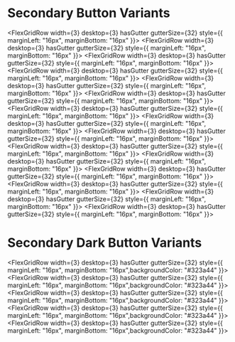 
<Meta of={InlineButtons}/>

# Secondary Button Variants
<FlexGridRow width={3} desktop={3} hasGutter gutterSize={32} style={{ marginLeft: "16px", marginBottom: "16px" }}>
    <Story of={InlineButtons.Small} />
    <Story of={InlineButtons.Medium} />
    <Story of={InlineButtons.Large} />
</FlexGridRow>
<FlexGridRow width={3} desktop={3} hasGutter gutterSize={32} style={{ marginLeft: "16px", marginBottom: "16px"  }}>
    <Story of={InlineButtons.smallCenterTextAlignment} />
    <Story of={InlineButtons.mediumCenterTextAlignment} />
    <Story of={InlineButtons.largeCenterTextAlignment} />
</FlexGridRow>
<FlexGridRow width={3} desktop={3} hasGutter gutterSize={32} style={{ marginLeft: "16px", marginBottom: "16px"  }}>
    <Story of={InlineButtons.smallLeftTextAlignment} />
    <Story of={InlineButtons.mediumLeftTextAlignment} />
    <Story of={InlineButtons.largeLeftTextAlignment} />
</FlexGridRow>
<FlexGridRow width={3} desktop={3} hasGutter gutterSize={32} style={{ marginLeft: "16px", marginBottom: "16px"  }}>
    <Story of={InlineButtons.smallDisabled} />
    <Story of={InlineButtons.mediumDisabled} />
    <Story of={InlineButtons.largeDisabled} />
</FlexGridRow>
<FlexGridRow width={3} desktop={3} hasGutter gutterSize={32} style={{ marginLeft: "16px", marginBottom: "16px"  }}>
    <Story of={InlineButtons.smallIcon} />
    <Story of={InlineButtons.mediumIcon} />
    <Story of={InlineButtons.largeIcon} />
</FlexGridRow>
<FlexGridRow width={3} desktop={3} hasGutter gutterSize={32} style={{ marginLeft: "16px", marginBottom: "16px" }}>
    <Story of={InlineButtons.Small} />
    <Story of={InlineButtons.Medium} />
    <Story of={InlineButtons.Large} />
</FlexGridRow>
<FlexGridRow width={3} desktop={3} hasGutter gutterSize={32} style={{ marginLeft: "16px", marginBottom: "16px"  }}>
    <Story of={InlineButtons.smallCenterTextAlignment} />
    <Story of={InlineButtons.mediumCenterTextAlignment} />
    <Story of={InlineButtons.largeCenterTextAlignment} />
</FlexGridRow>
<FlexGridRow width={3} desktop={3} hasGutter gutterSize={32} style={{ marginLeft: "16px", marginBottom: "16px"  }}>
    <Story of={InlineButtons.smallLeftTextAlignment} />
    <Story of={InlineButtons.mediumLeftTextAlignment} />
    <Story of={InlineButtons.largeLeftTextAlignment} />
</FlexGridRow>
<FlexGridRow width={3} desktop={3} hasGutter gutterSize={32} style={{ marginLeft: "16px", marginBottom: "16px"  }}>
    <Story of={InlineButtons.smallDisabled} />
    <Story of={InlineButtons.mediumDisabled} />
    <Story of={InlineButtons.largeDisabled} />
</FlexGridRow>
<FlexGridRow width={3} desktop={3} hasGutter gutterSize={32} style={{ marginLeft: "16px", marginBottom: "16px"  }}>
    <Story of={InlineButtons.smallIcon} />
    <Story of={InlineButtons.mediumIcon} />
    <Story of={InlineButtons.largeIcon} />
</FlexGridRow><FlexGridRow width={3} desktop={3} hasGutter gutterSize={32} style={{ marginLeft: "16px", marginBottom: "16px" }}>
    <Story of={InlineButtons.Small} />
    <Story of={InlineButtons.Medium} />
    <Story of={InlineButtons.Large} />
</FlexGridRow>
<FlexGridRow width={3} desktop={3} hasGutter gutterSize={32} style={{ marginLeft: "16px", marginBottom: "16px"  }}>
    <Story of={InlineButtons.smallCenterTextAlignment} />
    <Story of={InlineButtons.mediumCenterTextAlignment} />
    <Story of={InlineButtons.largeCenterTextAlignment} />
</FlexGridRow>
<FlexGridRow width={3} desktop={3} hasGutter gutterSize={32} style={{ marginLeft: "16px", marginBottom: "16px"  }}>
    <Story of={InlineButtons.smallLeftTextAlignment} />
    <Story of={InlineButtons.mediumLeftTextAlignment} />
    <Story of={InlineButtons.largeLeftTextAlignment} />
</FlexGridRow>
<FlexGridRow width={3} desktop={3} hasGutter gutterSize={32} style={{ marginLeft: "16px", marginBottom: "16px"  }}>
    <Story of={InlineButtons.smallDisabled} />
    <Story of={InlineButtons.mediumDisabled} />
    <Story of={InlineButtons.largeDisabled} />
</FlexGridRow>
<FlexGridRow width={3} desktop={3} hasGutter gutterSize={32} style={{ marginLeft: "16px", marginBottom: "16px"  }}>
    <Story of={InlineButtons.smallIcon} />
    <Story of={InlineButtons.mediumIcon} />
    <Story of={InlineButtons.largeIcon} />
</FlexGridRow>

# Secondary Dark Button Variants
<FlexGridRow width={3} desktop={3} hasGutter gutterSize={32} style={{ marginLeft: "16px", marginBottom: "16px",backgroundColor: "#323a44" }}>
    <Story of={InlineButtons.darkSmall} />
    <Story of={InlineButtons.darkMedium} />
    <Story of={InlineButtons.darkLarge} />
</FlexGridRow>
<FlexGridRow width={3} desktop={3} hasGutter gutterSize={32} style={{ marginLeft: "16px", marginBottom: "16px",backgroundColor: "#323a44"  }}>
    <Story of={InlineButtons.darkSmallCenterTextAlignment} />
    <Story of={InlineButtons.darkMediumCenterTextAlignment} />
    <Story of={InlineButtons.darkLargeCenterTextAlignment} />
</FlexGridRow>
<FlexGridRow width={3} desktop={3} hasGutter gutterSize={32} style={{ marginLeft: "16px", marginBottom: "16px",backgroundColor: "#323a44"  }}>
    <Story of={InlineButtons.darkSmallLeftTextAlignment} />
    <Story of={InlineButtons.darkMediumLeftTextAlignment} />
    <Story of={InlineButtons.darkLargeCenterTextAlignment} />
</FlexGridRow>
<FlexGridRow width={3} desktop={3} hasGutter gutterSize={32} style={{ marginLeft: "16px", marginBottom: "16px",backgroundColor: "#323a44"  }}>
    <Story of={InlineButtons.darkSmallDisabled} />
    <Story of={InlineButtons.darkMediumDisabled} />
    <Story of={InlineButtons.darkLargeDisabled} />
</FlexGridRow>
<FlexGridRow width={3} desktop={3} hasGutter gutterSize={32} style={{ marginLeft: "16px", marginBottom: "16px",backgroundColor: "#323a44"  }}>
    <Story of={InlineButtons.darkLargeIcon} />
</FlexGridRow>